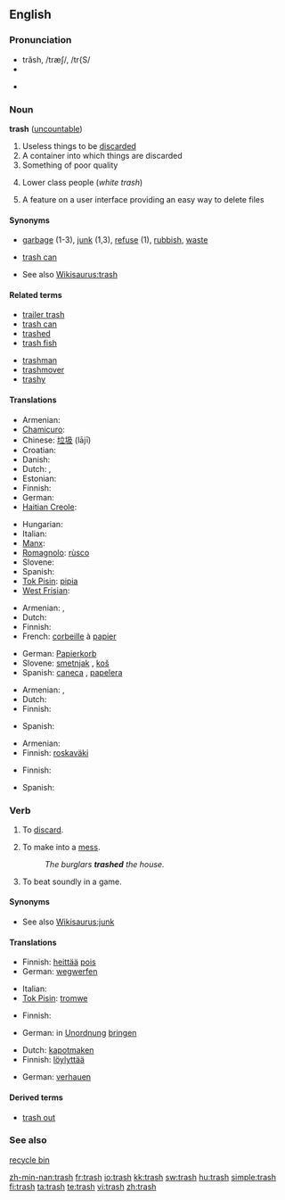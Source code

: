 ==English==

===Pronunciation===
* trăsh, /træʃ/, /tr{S/
* {{audio|en-us-trash.ogg|Audio (US)}}

* {{rhymes|æʃ}}

===Noun===
'''trash''' ([[uncountable]])

# Useless things to be [[discard]]ed
# A container into which things are discarded
# Something of poor quality
# {{slang|usually|derogatory}} Lower class people (''white trash'')
# {{computers}} A feature on a user interface providing an easy way to delete files

====Synonyms====
* [[garbage]] (1-3), [[junk]] (1,3), [[refuse]] (1), [[rubbish]], [[waste]]
* {{sense|container}} [[trash can]]
* See also [[Wikisaurus:trash]]

====Related terms====
{{top2}}
* [[trailer trash]]
* [[trash can]]
* [[trashed]]
* [[trash fish]]
{{mid2}}
* [[trashman]]
* [[trashmover]]
* [[trashy]]
{{bottom2}}

====Translations====
{{trans-top|thing to be discarded}}
* Armenian: {{t|hy|աղբ|sc=Armn|tr=aġb}}
* [[Chamicuro]]: {{tø|ccc|s̈hutechi}}
* Chinese: [[垃圾]] (lājī)
* Croatian: {{t-|hr|smeće}}
* Danish: {{t+|da|affald|n}}
* Dutch: {{t+|nl|vuilnis|m}}, {{t+|nl|vuil|n}}
* Estonian: {{t-|et|rämps}}
* Finnish: {{t+|fi|roska}}
* German: {{t+|de|Schund|m}}
* [[Haitian Creole]]: {{tø|ht|fatra}}
{{trans-mid}}
* Hungarian: {{t+|hu|szemét}}
* Italian: {{t+|it|spazzatura|f}}
* [[Manx]]: {{t-|gv|trustyr|xs=Manx}}
* [[Romagnolo]]: [[rùsco]] {{m}}
* Slovene: {{t-|sl|smet|f}}
* Spanish: {{t-|es|basura}}
* [[Tok Pisin]]: [[pipia]]
* [[West Frisian]]: {{t-|fy|ôffal|n|xs=West Frisian}}
{{trans-bottom}}

{{trans-top|container}}
* Armenian: {{t|hy|աղբաման|sc=Armn|tr=aġbaman}}, {{t|hy|զիբիլի յաշիկ|sc=Armn|tr=zibili yašik}}
* Dutch: {{t+|nl|vuilnisbak}}
* Finnish: {{t+|fi|roskakori}}
* French: [[corbeille]] à [[papier]]
{{trans-mid}}
* German: [[Papierkorb]] {{m}}
* Slovene: [[smetnjak]] {{m}}, [[koš]] {{m}}
* Spanish: [[caneca]] {{f}}, [[papelera]] {{f}}
{{trans-bottom}}

{{trans-top|something of poor quality}}
* Armenian: {{t|hy|աղբ|sc=Armn|tr=aġb}}, {{t|hy|զիբիլ|sc=Armn|tr=zibil}}
* Dutch: {{t+|nl|prul|m}}
* Finnish: {{t+|fi|roska}}
{{trans-mid}}
* Spanish: {{t-|es|basura|f}}
{{trans-bottom}}

{{trans-top|lower class people}}
* Armenian: {{t|hy|թափթփուկ|sc=Armn|tr=t’ap’t’p’uk}}
* Finnish: [[roskaväki]]
{{trans-mid}}
{{trans-bottom}}

{{trans-top|computer terminology}}
* Finnish: {{t+|fi|roskakori}}
{{trans-mid}}
* Spanish: {{t|es|papelera|f}}
{{trans-bottom}}

===Verb===
{{en-verb|trash|es}}

# {{US}} To [[discard]].
# {{US}} To make into a [[mess]].
#: ''The burglars '''trashed''' the house.''
# {{US}} To beat soundly in a game.

====Synonyms====
* See also [[Wikisaurus:junk]]

====Translations====
{{trans-top|discard}}
* Finnish: [[heittää]] [[pois]]
* German: [[wegwerfen]]
{{trans-mid}}
* Italian: {{t-|it|scartare}}
* [[Tok Pisin]]: [[tromwe]]
{{trans-bottom}}

{{trans-top|make into a mess}}
* Finnish: {{t+|fi|sotkea}}
{{trans-mid}}
* German: in [[Unordnung]] [[bringen]]{{mid2}}
{{trans-bottom}}

{{trans-top|beat soundly}}
* Dutch: [[kapotmaken]]
* Finnish: [[löylyttää]]
{{trans-mid}}
* German: [[verhauen]]
{{trans-bottom}}

====Derived terms====
* [[trash out]]

===See also===
[[recycle bin]]

[[zh-min-nan:trash]]
[[fr:trash]]
[[io:trash]]
[[kk:trash]]
[[sw:trash]]
[[hu:trash]]
[[simple:trash]]
[[fi:trash]]
[[ta:trash]]
[[te:trash]]
[[vi:trash]]
[[zh:trash]]